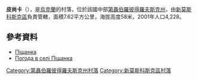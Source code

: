 

'''皮尚卡'''（{{lang-uk|Піщанка}}），是[[烏克蘭|烏克蘭]]的村落，位於該國中部[[第聶伯羅彼得羅夫斯克州|第聶伯羅彼得羅夫斯克州]]，由[[新莫斯科斯克區|新莫斯科斯克區]]負責管轄，面積7.62平方公里，海拔高度58米，2001年人口4,228。

==參考資料==
* [http://gska2.rada.gov.ua/pls/z7502/A005?rdat1=06.12.2007&rf7571=5889 Піщанка]{{Dead link|date=2018年6月 |bot=InternetArchiveBot |fix-attempted=no }}
* [http://weather.in.ua/ua/dnepropetrovskaja/20776 Погода в селі Піщанка] {{Wayback|url=http://weather.in.ua/ua/dnepropetrovskaja/20776 |date=20160607151208 }}

{{coord|48|36|2|N|35|19|34|E|scale:30000_region:UA|display=title}}

{{DEFAULTSORT:Піщанка}}
[[Category:第聶伯羅彼得羅夫斯克州村落|Category:第聶伯羅彼得羅夫斯克州村落]]
[[Category:新莫斯科斯克區村落|Category:新莫斯科斯克區村落]]


{{Dnipropetrovsk-geo-stub}}